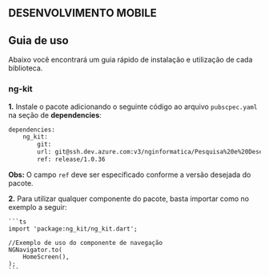 
<Meta title="Mobile/Guia de uso" />

## DESENVOLVIMENTO MOBILE

## Guia de uso

Abaixo você encontrará um guia rápido de instalação e utilização de cada biblioteca.

### ng-kit

**1.** Instale o pacote adicionando o seguinte código ao arquivo `pubscpec.yaml` na seção de __dependencies__: 

```sh
dependencies:
    ng_kit:
        git:
        url: git@ssh.dev.azure.com:v3/nginformatica/Pesquisa%20e%20Desenvolvimento/ngkit
        ref: release/1.0.36
```
__Obs:__ O campo `ref` deve ser especificado conforme a versão desejada do pacote.

**2.** Para utilizar qualquer componente do pacote, basta importar como no exemplo a seguir:

    ```ts
    import 'package:ng_kit/ng_kit.dart';

    //Exemplo de uso do componente de navegação
    NGNavigator.to(
        HomeScreen(),
    );
    ```
